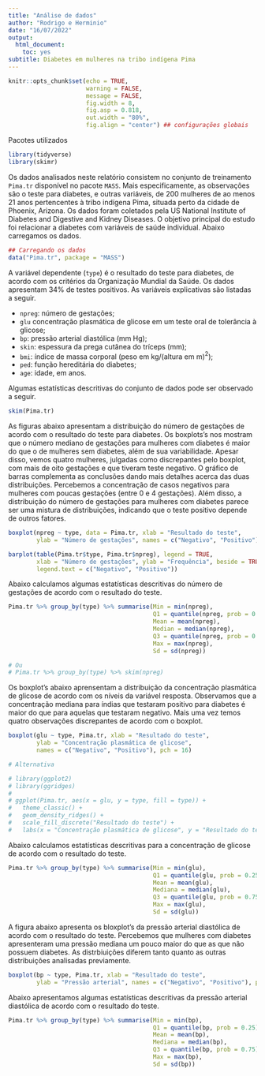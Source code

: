 ---
title: "Análise de dados"
author: "Rodrigo e Herminio"
date: "16/07/2022"
output:
  html_document:
    toc: yes
subtitle: Diabetes em mulheres na tribo indígena Pima
---

```{r setup, include=FALSE}
knitr::opts_chunk$set(echo = TRUE,
                      warning = FALSE,
                      message = FALSE,
                      fig.width = 8,
                      fig.asp = 0.818,
                      out.width = "80%",
                      fig.align = "center") ## configurações globais
```

Pacotes utilizados

```{r}
library(tidyverse)
library(skimr)
```


Os dados analisados neste relatório consistem no conjunto de treinamento `Pima.tr` disponível no pacote `MASS`. Mais especificamente, as observações são o teste para diabetes, e outras variáveis, de 200 mulheres de ao menos 21 anos pertencentes à tribo indígena Pima, situada perto da cidade de Phoenix, Arizona. Os dados foram coletados pela US National Institute of Diabetes and Digestive and Kidney Diseases. O objetivo principal do estudo foi relacionar a diabetes com variáveis de saúde individual. Abaixo carregamos os dados. 

```{r}
## Carregando os dados
data("Pima.tr", package = "MASS")
```

A variável dependente (`type`) é o resultado do teste para diabetes, de acordo com os critérios da Organização Mundial da Saúde. Os dados apresentam 34% de testes positivos. As variáveis explicativas são listadas a seguir.

- `npreg`: número de gestações;
- `glu` concentração plasmática de glicose em um teste oral de tolerância à glicose;
- `bp`: pressão arterial diastólica (mm Hg);
- `skin`: espessura da prega cutânea do tríceps (mm);
- `bmi`: índice de massa corporal (peso em kg/(altura em m)$^2$);
- `ped`: função hereditária do diabetes;
- `age`: idade, em anos.

Algumas estatísticas descritivas do conjunto de dados pode ser observado a seguir.

```{r}
skim(Pima.tr)
```

As figuras abaixo apresentam a distribuição do número de gestações de acordo com o resultado do teste para diabetes. Os boxplots's nos mostram que o número mediano de gestações para mulheres com diabetes é maior do que o de mulheres sem diabetes, além de sua variabilidade. Apesar disso, vemos quatro mulheres, julgadas como discrepantes pelo boxplot, com mais de oito gestações e que tiveram teste negativo. O gráfico de barras complementa as conclusões dando mais detalhes acerca das duas distribuições. Percebemos a concentração de casos negativos para mulheres com poucas gestações (entre 0 e 4 gestações). Além disso, a distribuição do número de gestações para mulheres com diabetes parece ser uma mistura de distribuições, indicando que o teste positivo depende de outros fatores. 

```{r, fig.show='hold', out.width="50%", fig.align='default'}
boxplot(npreg ~ type, data = Pima.tr, xlab = "Resultado do teste",
        ylab = "Número de gestações", names = c("Negativo", "Positivo"), pch = 16)

barplot(table(Pima.tr$type, Pima.tr$npreg), legend = TRUE,
        xlab = "Número de gestações", ylab = "Frequência", beside = TRUE,
        legend.text = c("Negativo", "Positivo"))
```

Abaixo calculamos algumas estatísticas descritivas do número de gestações de acordo com o resultado do teste.

```{r}
Pima.tr %>% group_by(type) %>% summarise(Min = min(npreg),
                                         Q1 = quantile(npreg, prob = 0.25),
                                         Mean = mean(npreg),
                                         Median = median(npreg),
                                         Q3 = quantile(npreg, prob = 0.75),
                                         Max = max(npreg),
                                         Sd = sd(npreg))

# Ou
# Pima.tr %>% group_by(type) %>% skim(npreg)
```


Os boxplot's abaixo aprensentam a distribuição da concentração plasmática de glicose de acordo com os níveis da variável resposta. Observamos que a concentração mediana para índias que testaram positivo para diabetes é maior do que para aquelas que testaram negativo. Mais uma vez temos quatro observações discrepantes de acordo com o boxplot.


```{r}
boxplot(glu ~ type, Pima.tr, xlab = "Resultado do teste",
        ylab = "Concentração plasmática de glicose",
        names = c("Negativo", "Positivo"), pch = 16)
```

```{r eval=FALSE, include=FALSE}

# Alternativa

# library(ggplot2)
# library(ggridges)
# 
# ggplot(Pima.tr, aes(x = glu, y = type, fill = type)) +
#   theme_classic() +
#   geom_density_ridges() +
#   scale_fill_discrete("Resultado do teste") +
#   labs(x = "Concentração plasmática de glicose", y = "Resultado do teste")

```


Abaixo calculamos estatísticas descritivas para a concentração de glicose de acordo com o resultado do teste.

```{r}
Pima.tr %>% group_by(type) %>% summarise(Min = min(glu),
                                         Q1 = quantile(glu, prob = 0.25),
                                         Mean = mean(glu),
                                         Mediana = median(glu),
                                         Q3 = quantile(glu, prob = 0.75),
                                         Max = max(glu),
                                         Sd = sd(glu))
```

A figura abaixo apresenta os bloxplot's da pressão arterial diastólica de acordo com o resultado do teste. Percebemos que mulheres com diabetes apresenteram uma pressão mediana um pouco maior do que as que não possuem diabetes. As distrbiuições diferem tanto quanto as outras distribuições analisadas previamente. 

```{r}
boxplot(bp ~ type, Pima.tr, xlab = "Resultado do teste",
        ylab = "Pressão arterial", names = c("Negativo", "Positivo"), pch = 16)
```
Abaixo apresentamos algumas estatísticas descritivas da pressão arterial diastólica de acordo com o resultado do teste. 

```{r}
Pima.tr %>% group_by(type) %>% summarise(Min = min(bp),
                                         Q1 = quantile(bp, prob = 0.25),
                                         Mean = mean(bp),
                                         Mediana = median(bp),
                                         Q3 = quantile(bp, prob = 0.75),
                                         Max = max(bp),
                                         Sd = sd(bp))
```














